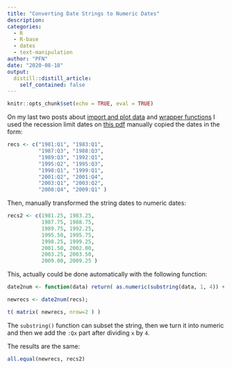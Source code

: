 ```yaml
---
title: "Converting Date Strings to Numeric Dates"
description:
categories:
  - R
  - R-base
  - dates
  - text-manipulation
author: "PFN"
date: "2020-08-18"
output:
  distill::distill_article:
    self_contained: false
---
```


```r
knitr::opts_chunk$set(echo = TRUE, eval = TRUE)
```

On my last two posts about
[import and plot data](https://pfnaibert.github.io/posts/2020-08-17-plot-base-gdp/)
and
[wrapper functions](https://pfnaibert.github.io/posts/2020-08-18-1-wrapper-gdp/)
I used the recession limit dates on [this pdf](https://portalibre.fgv.br/sites/default/files/2020-06/comunicado-do-comite-de-datacao-de-ciclos-economicos-29_06_2020-1.pdf) manually copied the dates in the form:

```r
recs <- c("1981:Q1", "1983:Q1",
		  "1987:Q3", "1988:Q3",
		  "1989:Q3", "1992:Q1",
		  "1995:Q2", "1995:Q3",
		  "1998:Q1", "1999:Q1",
		  "2001:Q2", "2001:Q4",
		  "2003:Q1", "2003:Q2",
		  "2008:Q4", "2009:Q1" )
```

Then, manually transformed the string dates to numeric dates:

```r
recs2 <- c(1981.25, 1983.25,
		   1987.75, 1988.75,
		   1989.75, 1992.25,
		   1995.50, 1995.75,
		   1998.25, 1999.25,
		   2001.50, 2002.00,
		   2003.25, 2003.50,
		   2009.00, 2009.25 )
```

This, actually could be done automatically with the following function:

```r
date2num <- function(data) return( as.numeric(substring(data, 1, 4)) + as.numeric( substring(data, 7) )/4 )

newrecs <- date2num(recs);

t( matrix( newrecs, nrow=2 ) )
```

The `substring()` function can subset the string, then we turn it into numeric and then we add the `:Qx` part after dividing `x` by `4`.

The results are the same:

```r
all.equal(newrecs, recs2)
```
